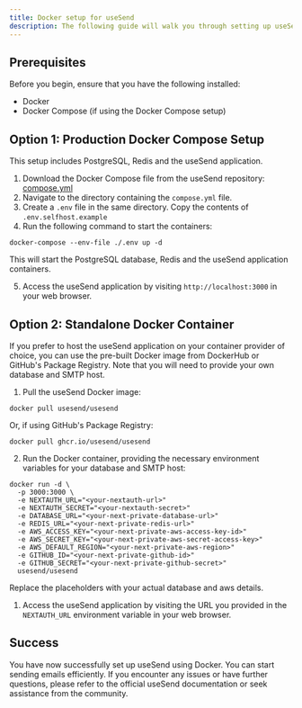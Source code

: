 ```yaml
---
title: Docker setup for useSend
description: The following guide will walk you through setting up useSend using Docker. You can choose between a production setup using Docker Compose or a standalone container.
---
```


## Prerequisites

Before you begin, ensure that you have the following installed:

- Docker
- Docker Compose (if using the Docker Compose setup)

## Option 1: Production Docker Compose Setup

This setup includes PostgreSQL, Redis and the useSend application.

1. Download the Docker Compose file from the useSend repository: [compose.yml](https://github.com/usesend/usesend/blob/main/docker/prod/compose.yml)
2. Navigate to the directory containing the `compose.yml` file.
3. Create a `.env` file in the same directory. Copy the contents of `.env.selfhost.example`
4. Run the following command to start the containers:

```
docker-compose --env-file ./.env up -d
```

This will start the PostgreSQL database, Redis and the useSend application containers.

5. Access the useSend application by visiting `http://localhost:3000` in your web browser.

## Option 2: Standalone Docker Container

If you prefer to host the useSend application on your container provider of choice, you can use the pre-built Docker image from DockerHub or GitHub's Package Registry. Note that you will need to provide your own database and SMTP host.

1. Pull the useSend Docker image:

```
docker pull usesend/usesend
```

Or, if using GitHub's Package Registry:

```
docker pull ghcr.io/usesend/usesend
```

2. Run the Docker container, providing the necessary environment variables for your database and SMTP host:

```
docker run -d \
  -p 3000:3000 \
  -e NEXTAUTH_URL="<your-nextauth-url>"
  -e NEXTAUTH_SECRET="<your-nextauth-secret>"
  -e DATABASE_URL="<your-next-private-database-url>"
  -e REDIS_URL="<your-next-private-redis-url>"
  -e AWS_ACCESS_KEY="<your-next-private-aws-access-key-id>"
  -e AWS_SECRET_KEY="<your-next-private-aws-secret-access-key>"
  -e AWS_DEFAULT_REGION="<your-next-private-aws-region>"
  -e GITHUB_ID="<your-next-private-github-id>"
  -e GITHUB_SECRET="<your-next-private-github-secret>"
  usesend/usesend
```

Replace the placeholders with your actual database and aws details.

1. Access the useSend application by visiting the URL you provided in the `NEXTAUTH_URL` environment variable in your web browser.

## Success

You have now successfully set up useSend using Docker. You can start sending emails efficiently. If you encounter any issues or have further questions, please refer to the official useSend documentation or seek assistance from the community.
